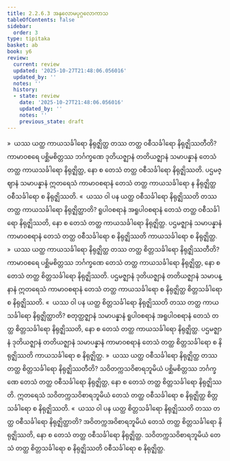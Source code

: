 ```yaml
---
title: 2.2.6.3 အနုလောမပုဂ္ဂလောကာသ
tableOfContents: false
sidebar:
  order: 3
type: tipitaka
basket: ab
book: y6
review:
  current: review
  updated: '2025-10-27T21:48:06.056016'
  updated_by: ''
  notes: ''
  history:
  - state: review
    date: '2025-10-27T21:48:06.056016'
    updated_by: ''
    notes: ''
    previous_state: draft
---
```



<ReviewStatus review={frontmatter.review} showDetails={true} />

<HypothesisAnnotation frontmatter={frontmatter} />

<DynamicBreadcrumb />

<Division number="121" book="y6" e="ch" v="34" p="40">

<Paragraph number="530" book="y6">
»  ယဿ ယတ္ထ ကာယသင်္ခါရော နိရုဇ္ဈိတ္ထ တဿ တတ္ထ ဝစီသင်္ခါရော နိရုဇ္ဈိဿတီတိ?
</Paragraph>

<Paragraph number="531" book="y6">
ကာမာဝစရေ ပစ္ဆိမစိတ္တဿ ဘင်္ဂက္ခဏေ ဒုတိယဇ္ဈာနံ တတိယဇ္ဈာနံ သမာပန္နာနံ တေသံ တတ္ထ ကာယသင်္ခါရော နိရုဇ္ဈိတ္ထ, နော စ တေသံ တတ္ထ ဝစီသင်္ခါရော နိရုဇ္ဈိဿတိ. ပဌမဇ္ဈာနံ သမာပန္နာနံ ဣတရေသံ ကာမာဝစရာနံ တေသံ တတ္ထ ကာယသင်္ခါရော န နိရုဇ္ဈိတ္ထ ဝစီသင်္ခါရော စ နိရုဇ္ဈိဿတိ.
</Paragraph>

<Paragraph number="532" book="y6">
«  ယဿ ဝါ ပန ယတ္ထ ဝစီသင်္ခါရော နိရုဇ္ဈိဿတိ တဿ တတ္ထ ကာယသင်္ခါရော နိရုဇ္ဈိတ္ထာတိ?
</Paragraph>

<Paragraph number="533" book="y6">
ရူပါဝစရာနံ အရူပါဝစရာနံ တေသံ တတ္ထ ဝစီသင်္ခါရော နိရုဇ္ဈိဿတိ, နော စ တေသံ တတ္ထ ကာယသင်္ခါရော နိရုဇ္ဈိတ္ထ. ပဌမဇ္ဈာနံ သမာပန္နာနံ ကာမာဝစရာနံ တေသံ တတ္ထ ဝစီသင်္ခါရော စ နိရုဇ္ဈိဿတိ ကာယသင်္ခါရော စ နိရုဇ္ဈိတ္ထ.
</Paragraph>

<Paragraph number="534" book="y6">
»  ယဿ ယတ္ထ ကာယသင်္ခါရော နိရုဇ္ဈိတ္ထ တဿ တတ္ထ စိတ္တသင်္ခါရော နိရုဇ္ဈိဿတီတိ?
</Paragraph>

<Paragraph number="535" book="y6">
ကာမာဝစရေ ပစ္ဆိမစိတ္တဿ ဘင်္ဂက္ခဏေ တေသံ တတ္ထ ကာယသင်္ခါရော နိရုဇ္ဈိတ္ထ, နော စ တေသံ တတ္ထ စိတ္တသင်္ခါရော နိရုဇ္ဈိဿတိ. ပဌမဇ္ဈာနံ ဒုတိယဇ္ဈာနံ တတိယဇ္ဈာနံ သမာပန္နာနံ ဣတရေသံ ကာမာဝစရာနံ တေသံ တတ္ထ ကာယသင်္ခါရော စ နိရုဇ္ဈိတ္ထ စိတ္တသင်္ခါရော စ နိရုဇ္ဈိဿတိ.
</Paragraph>

<Paragraph number="536" book="y6">
«  ယဿ ဝါ ပန ယတ္ထ စိတ္တသင်္ခါရော နိရုဇ္ဈိဿတိ တဿ တတ္ထ ကာယသင်္ခါရော နိရုဇ္ဈိတ္ထာတိ?
</Paragraph>

<Paragraph number="537" book="y6">
စတုတ္ထဇ္ဈာနံ သမာပန္နာနံ ရူပါဝစရာနံ အရူပါဝစရာနံ တေသံ တတ္ထ စိတ္တသင်္ခါရော နိရုဇ္ဈိဿတိ, နော စ တေသံ တတ္ထ ကာယသင်္ခါရော နိရုဇ္ဈိတ္ထ. ပဌမဇ္ဈာနံ ဒုတိယဇ္ဈာနံ တတိယဇ္ဈာနံ သမာပန္နာနံ ကာမာဝစရာနံ တေသံ တတ္ထ စိတ္တသင်္ခါရော စ နိရုဇ္ဈိဿတိ ကာယသင်္ခါရော စ နိရုဇ္ဈိတ္ထ.
</Paragraph>

</Division>
<Division number="122" book="y6" e="ch" v="34" p="41">

<Paragraph number="538" book="y6">
»  ယဿ ယတ္ထ ဝစီသင်္ခါရော နိရုဇ္ဈိတ္ထ တဿ တတ္ထ စိတ္တသင်္ခါရော နိရုဇ္ဈိဿတီတိ?
</Paragraph>

<Paragraph number="539" book="y6">
သဝိတက္ကသဝိစာရဘူမိယံ ပစ္ဆိမစိတ္တဿ ဘင်္ဂက္ခဏေ တေသံ တတ္ထ ဝစီသင်္ခါရော နိရုဇ္ဈိတ္ထ, နော စ တေသံ တတ္ထ စိတ္တသင်္ခါရော နိရုဇ္ဈိဿတိ. ဣတရေသံ သဝိတက္ကသဝိစာရဘူမိယံ တေသံ တတ္ထ ဝစီသင်္ခါရော စ နိရုဇ္ဈိတ္ထ စိတ္တသင်္ခါရော စ နိရုဇ္ဈိဿတိ.
</Paragraph>

<Paragraph number="540" book="y6">
«  ယဿ ဝါ ပန ယတ္ထ စိတ္တသင်္ခါရော နိရုဇ္ဈိဿတိ တဿ တတ္ထ ဝစီသင်္ခါရော နိရုဇ္ဈိတ္ထာတိ?
</Paragraph>

<Paragraph number="541" book="y6">
အဝိတက္ကအဝိစာရဘူမိယံ တေသံ တတ္ထ စိတ္တသင်္ခါရော နိရုဇ္ဈိဿတိ, နော စ တေသံ တတ္ထ ဝစီသင်္ခါရော နိရုဇ္ဈိတ္ထ. သဝိတက္ကသဝိစာရဘူမိယံ တေသံ တတ္ထ စိတ္တသင်္ခါရော စ နိရုဇ္ဈိဿတိ ဝစီသင်္ခါရော စ နိရုဇ္ဈိတ္ထ.
</Paragraph>
</Division>